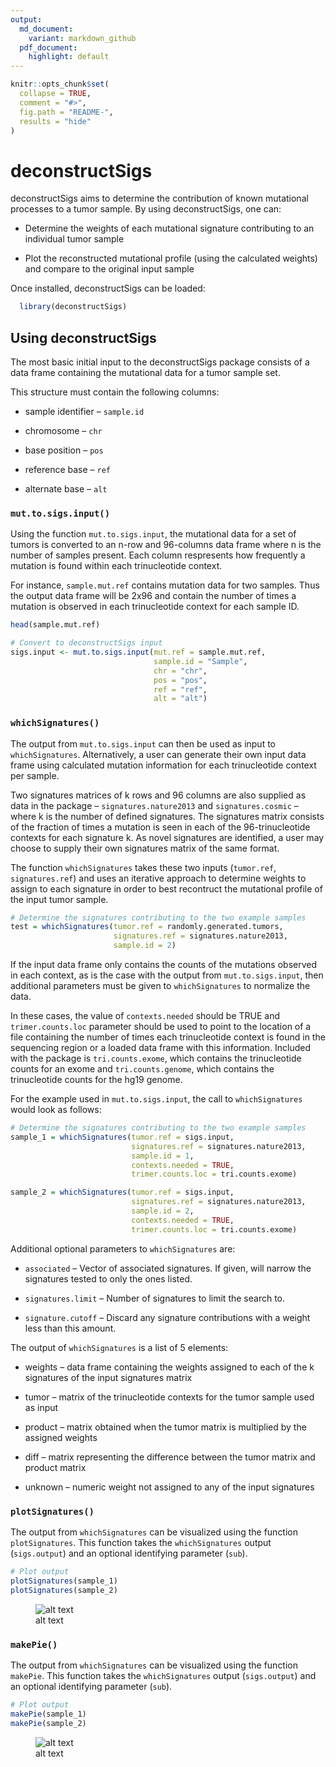 ```yaml
---
output:
  md_document:
    variant: markdown_github
  pdf_document:
    highlight: default
---
```


<!-- README.md is generated from README.Rmd. Please edit that file -->

```r
knitr::opts_chunk$set(
  collapse = TRUE,
  comment = "#>",
  fig.path = "README-",
  results = "hide"
)
```

# deconstructSigs

deconstructSigs aims to determine the contribution of known mutational processes to a tumor sample. By using deconstructSigs, one can:

* Determine the weights of each mutational signature contributing to an individual tumor sample

* Plot the reconstructed mutational profile (using the calculated weights) and compare to the original input sample

Once installed, deconstructSigs can be loaded:

```r
  library(deconstructSigs)
```

## Using deconstructSigs

The most basic initial input to the deconstructSigs package consists of a data frame containing the mutational data for a tumor sample set.

This structure must contain the following columns:

* sample identifier -- `sample.id`

* chromosome -- `chr`

* base position -- `pos`

* reference base -- `ref`

* alternate base -- `alt`

### `mut.to.sigs.input()`

Using the function `mut.to.sigs.input`, the mutational data for a set of tumors is converted to an n-row and 96-columns data frame where n is the number of samples present. Each column respresents how frequently a mutation is found within each trinucleotide context.

For instance, `sample.mut.ref` contains mutation data for two samples.  Thus the output data frame will be 2x96 and contain the number of times a mutation is observed in each trinucleotide context for each sample ID.

```r
head(sample.mut.ref)

# Convert to deconstructSigs input
sigs.input <- mut.to.sigs.input(mut.ref = sample.mut.ref, 
                                sample.id = "Sample", 
                                chr = "chr", 
                                pos = "pos", 
                                ref = "ref", 
                                alt = "alt")
```

### `whichSignatures()`

The output from `mut.to.sigs.input` can then be used as input to `whichSignatures`.  Alternatively, a user can generate their own input data frame using calculated mutation information for each trinucleotide context per sample.

Two signatures matrices of k rows and 96 columns are also supplied as data in the package -- `signatures.nature2013` and `signatures.cosmic` -- where k is the number of defined signatures.  The signatures matrix consists of the fraction of times a mutation is seen in each of the 96-trinucleotide contexts for each signature k. As novel signatures are identified, a user may choose to supply their own signatures matrix of the same format.

The function `whichSignatures` takes these two inputs (`tumor.ref`, `signatures.ref`) and uses an iterative approach to determine weights to assign to each signature in order to best recontruct the mutational profile of the input tumor sample.

```r
# Determine the signatures contributing to the two example samples
test = whichSignatures(tumor.ref = randomly.generated.tumors, 
                       signatures.ref = signatures.nature2013, 
                       sample.id = 2)
```

If the input data frame only contains the counts of the mutations observed in each context, as is the case with the output from `mut.to.sigs.input`, then additional parameters must be given to `whichSignatures` to normalize the data.

In these cases, the value of `contexts.needed` should be TRUE and `trimer.counts.loc` parameter should be used to point to the location of a file containing the number of times each trinucleotide context is found in the sequencing region or a loaded data frame with this information. Included with the package is `tri.counts.exome`, which contains the trinucleotide counts for an exome and `tri.counts.genome`, which contains the trinucleotide counts for the hg19 genome.

For the example used in `mut.to.sigs.input`, the call to `whichSignatures` would look as follows:

```r
# Determine the signatures contributing to the two example samples
sample_1 = whichSignatures(tumor.ref = sigs.input, 
                           signatures.ref = signatures.nature2013, 
                           sample.id = 1, 
                           contexts.needed = TRUE, 
                           trimer.counts.loc = tri.counts.exome)

sample_2 = whichSignatures(tumor.ref = sigs.input, 
                           signatures.ref = signatures.nature2013, 
                           sample.id = 2, 
                           contexts.needed = TRUE, 
                           trimer.counts.loc = tri.counts.exome)
```

Additional optional parameters to `whichSignatures` are:

* `associated` -- Vector of associated signatures. If given, will narrow the signatures tested to only the ones listed.

* `signatures.limit` -- Number of signatures to limit the search to.

* `signature.cutoff` -- Discard any signature contributions with a weight less than this amount.

\newpage

The output of `whichSignatures` is a list of 5 elements:

* weights -- data frame containing the weights assigned to each of the k signatures of the input signatures matrix

* tumor -- matrix of the trinucleotide contexts for the tumor sample used as input

* product -- matrix obtained when the tumor matrix is multiplied by the assigned weights

* diff -- matrix representing the difference between the tumor matrix and product matrix

* unknown -- numeric weight not assigned to any of the input signatures

### `plotSignatures()`

The output from `whichSignatures` can be visualized using the function `plotSignatures`.  This function takes the `whichSignatures` output (`sigs.output`) and an optional identifying parameter (`sub`). 

```r
# Plot output
plotSignatures(sample_1)
plotSignatures(sample_2)
```

![alt text](inst/extdata/plotSignatures.png)

\newpage

### `makePie()`

The output from `whichSignatures` can be visualized using the function `makePie`.  This function takes the `whichSignatures` output (`sigs.output`) and an optional identifying parameter (`sub`). 

```r
# Plot output
makePie(sample_1)
makePie(sample_2)
```

![alt text](inst/extdata/makePie.png)
